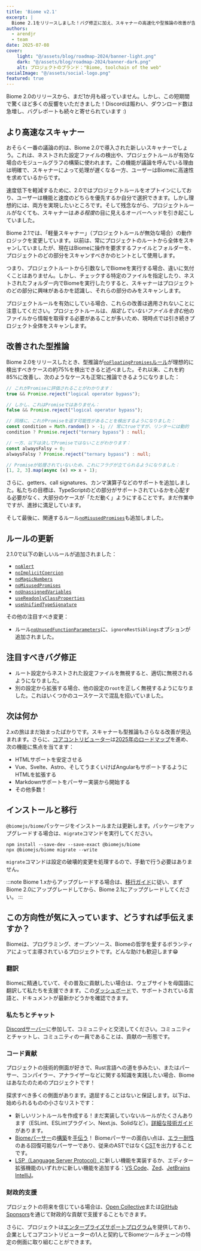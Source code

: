 ```yaml
---
title: 'Biome v2.1'
excerpt: |
  Biome 2.1をリリースしました！バグ修正に加え、スキャナーの高速化や型推論の改善が含まれています。
authors:
  - arendjr
  - team
date: 2025-07-08
cover:
    light: "@/assets/blog/roadmap-2024/banner-light.png"
    dark: "@/assets/blog/roadmap-2024/banner-dark.png"
    alt: プロジェクトのブランド："Biome, toolchain of the web"
socialImage: "@/assets/social-logo.png"
featured: true
---
```


Biome 2.0のリリースから、まだ1か月も経っていません。しかし、この短期間で驚くほど多くの反響をいただきました！Discordは賑わい、ダウンロード数は急増し、バグレポートも続々と寄せられています :)

## より高速なスキャナー

おそらく一番の議論の的は、Biome 2.0で導入された新しいスキャナーでしょう。これは、ネストされた設定ファイルの検出や、プロジェクトルールが有効な場合のモジュールグラフの構築に使われます。この機能が議論を呼んでいる理由は明確で、スキャナーによって処理が遅くなる一方、ユーザーはBiomeに高速性を求めているからです。

速度低下を軽減するために、2.0ではプロジェクトルールをオプトインにしており、ユーザーは機能と速度のどちらを優先するか自分で選択できます。しかし理想的には、両方を実現したいところです。そして残念ながら、プロジェクトルールがなくても、スキャナーは*ある程度*の目に見えるオーバーヘッドを引き起こしていました。

Biome 2.1では、「軽量スキャナー」（プロジェクトルールが無効な場合）の動作ロジックを変更しています。以前は、常にプロジェクトのルートから全体をスキャンしていましたが、現在はBiomeに操作を要求するファイルとフォルダーを、プロジェクトのどの部分をスキャンすべきかのヒントとして使用します。

つまり、プロジェクトルートから引数なしでBiomeを実行する場合、違いに気付くことはありません。しかし、チェックする特定のファイルを指定したり、ネストされたフォルダー内でBiomeを実行したりすると、スキャナーはプロジェクトのどの部分に興味があるかを認識し、それらの部分のみをスキャンします。

プロジェクトルールを有効にしている場合、これらの改善は適用されないことに注意してください。プロジェクトルールは、*指定していないファイルを含む*他のファイルから情報を取得する必要があることが多いため、現時点では引き続きプロジェクト全体をスキャンします。

## 改善された型推論

Biome 2.0をリリースしたとき、型推論が[`noFloatingPromises`ルール](https://biomejs.dev/linter/rules/no-floating-promises/)が理想的に検出すべきケースの約75%を検出できると述べました。それ以来、これを約85%に改善し、次のようなケースも正常に推論できるようになりました：

```ts
// これがPromiseに評価されることがわかります：
true && Promise.reject("logical operator bypass");

// しかし、これはPromiseではありません：
false && Promise.reject("logical operator bypass");

// 同様に、これがPromiseを返す可能性があることを検出するようになりました：
const condition = Math.random() > -1; // 常にtrueですが、リンターには動的
condition ? Promise.reject("ternary bypass") : null;

// 一方、以下は決してPromiseではないことがわかります：
const alwaysFalsy = 0;
alwaysFalsy ? Promise.reject("ternary bypass") : null;

// Promiseが処理されていないため、これにフラグが立てられるようになりました：
[1, 2, 3].map(async (x) => x + 1);
```

さらに、getters、call signatures、カンマ演算子などのサポートを追加しました。私たちの目標は、TypeScriptのどの部分がサポートされているかを心配する必要がなく、大部分のケースが「ただ動く」ようにすることです。まだ作業中ですが、進捗に満足しています。

そして最後に、関連するルール[`noMisusedPromises`](https://biomejs.dev/linter/rules/no-misused-promises/)も追加しました。

## ルールの更新

2.1.0で以下の新しいルールが追加されました：

* [`noAlert`](https://biomejs.dev/linter/rules/no-alert/)
* [`noImplicitCoercion`](https://biomejs.dev/linter/rules/no-implicit-coercion/)
* [`noMagicNumbers`](https://biomejs.dev/linter/rules/no-magic-numbers/)
* [`noMisusedPromises`](https://biomejs.dev/linter/rules/no-misused-promises/)
* [`noUnassignedVariables`](https://biomejs.dev/linter/rules/no-unassigned-variables/)
* [`useReadonlyClassProperties`](https://biomejs.dev/linter/rules/use-readonly-class-properties/)
* [`useUnifiedTypeSignature`](https://biomejs.dev/linter/rules/use-unified-type-signature/)

その他の注目すべき変更：

* ルール[`noUnusedFunctionParameters`](https://biomejs.dev/linter/rules/no-unused-function-parameters/)に、`ignoreRestSiblings`オプションが追加されました。

## 注目すべきバグ修正

* ルート設定からネストされた設定ファイルを無視すると、適切に無視されるようになりました。
* 別の設定から拡張する場合、他の設定の`root`を正しく無視するようになりました。これはいくつかのユースケースで混乱を招いていました。

## 次は何か

2.xの旅はまだ始まったばかりです。スキャナーも型推論もさらなる改善が見込まれます。さらに、[コアコントリビューター](/internals/people-and-credits#core-contributors)は[2025年のロードマップ](/blog/roadmap-2025#-2025-roadmap)を進め、次の機能に焦点を当てます：
- HTMLサポートを安定させる
- Vue、Svelte、Astro、そしてうまくいけばAngularもサポートするようにHTMLを拡張する
- Markdownサポートをパーサー実装から開始する
- その他多数！

## インストールと移行

`@biomejs/biome`パッケージをインストールまたは更新します。パッケージをアップグレードする場合は、`migrate`コマンドを実行してください。

```shell
npm install --save-dev --save-exact @biomejs/biome
npx @biomejs/biome migrate --write
```

`migrate`コマンドは設定の破壊的変更を処理するので、手動で行う必要はありません。

:::note
Biome 1.xからアップグレードする場合は、[移行ガイド](/guides/upgrade-to-biome-v2)に従い、まずBiome 2.0にアップグレードしてから、Biome 2.1にアップグレードしてください。
:::

## この方向性が気に入っています、どうすれば手伝えますか？

Biomeは、プログラミング、オープンソース、Biomeの哲学を愛するボランティアによって主導されているプロジェクトです。どんな助けも歓迎します😁

### 翻訳

Biomeに精通していて、その普及に貢献したい場合は、ウェブサイトを母国語に翻訳して私たちを支援できます。この[ダッシュボード](https://biomejs.dev/i18n-dashboard/)で、サポートされている言語と、ドキュメントが最新かどうかを確認できます。

### 私たちとチャット

[Discordサーバー](https://biomejs.dev/chat)に参加して、コミュニティと交流してください。コミュニティとチャットし、コミュニティの一員であることは、貢献の一形態です。

### コード貢献

プロジェクトの技術的側面が好きで、Rust言語への道を歩みたい、またはパーサー、コンパイラー、アナライザーなどに関する知識を実践したい場合、Biomeはあなたのためのプロジェクトです！

探求すべき多くの側面があります。退屈することはないと保証します。以下は、始められるものの小さなリストです：
- 新しいリントルールを作成する！まだ実装していないルールがたくさんあります（ESLint、ESLintプラグイン、Next.js、Solidなど）。[詳細な技術ガイド](https://github.com/biomejs/biome/blob/main/crates/biome_analyze/CONTRIBUTING.md)があります。
- [Biome](https://github.com/biomejs/biome/tree/main/crates/biome_yaml_parser)[パーサー](https://github.com/biomejs/biome/tree/main/crates/biome_html_parser)の[構築](https://github.com/biomejs/biome/blob/main/crates/biome_parser/CONTRIBUTING.md)を[手伝う](https://github.com/biomejs/biome/tree/main/crates/biome_markdown_parser)！
  Biomeパーサーの面白い点は、[エラー耐性](/internals/architecture/#parser-and-cst)のある回復可能なパーサーであり、従来のASTではなく[CST](https://en.wikipedia.org/wiki/Parse_tree)を出力することです。
- [LSP（Language Server Protocol）](https://github.com/biomejs/biome/tree/main/crates/biome_lsp)に新しい機能を実装するか、エディター拡張機能のいずれかに新しい機能を追加する：[VS Code](https://github.com/biomejs/biome-vscode)、[Zed](https://github.com/biomejs/biome-zed)、[JetBrains IntelliJ](https://github.com/biomejs/biome-intellij)。

### 財政的支援

プロジェクトの将来を信じている場合は、[Open Collective](https://opencollective.com/biome)または[GitHub Sponsors](https://github.com/sponsors/biomejs)を通じて財政的な貢献で支援することもできます。

さらに、プロジェクトは[エンタープライズサポートプログラム](/enterprise)を提供しており、企業としてコアコントリビューターの1人と契約してBiomeツールチェーンの特定の側面に取り組むことができます。